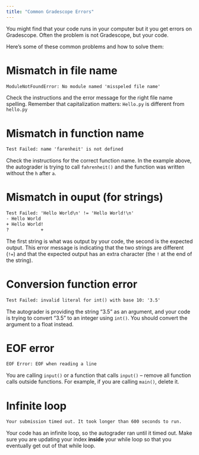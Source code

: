 ```yaml
---
title: "Common Gradescope Errors"
---
```


You might find that your code runs in your computer but it you get errors on Gradescope. Often the problem is not Gradescope, but your code.

Here's some of these common problems and how to solve them:

# Mismatch in file name

```html
ModuleNotFoundError: No module named 'misspeled file name'
```

Check the instructions and the error message for the right file name spelling. Remember that capitalization matters: `Hello.py` is different from `hello.py`

# Mismatch in function name

```html
Test Failed: name 'farenheit' is not defined
```

Check the instructions for the correct function name. In the example above, the autograder is trying to call `fahrenheit()` and the function was written without the `h` after `a`.

# Mismatch in ouput (for strings)

```html
Test Failed: 'Hello World\n' != 'Hello World!\n'
- Hello World
+ Hello World!
?            +
```

The first string is what was output by your code, the second is the expected output. This error message is indicating that the two strings are different (`!=`) and that the expected output has an extra character (the `!` at the end of the string).

# Conversion function error

```html
Test Failed: invalid literal for int() with base 10: '3.5'
```

The autograder is providing the string "3.5" as an argument, and your code is trying to convert "3.5" to an integer using `int()`. You should convert the argument to a float instead.

# EOF error

```html
EOF Error: EOF when reading a line
```

You are calling `input()` or a function that calls `input()` -- remove all function calls outside functions. For example, if you are calling `main()`, delete it.

# Infinite loop

```html
Your submission timed out. It took longer than 600 seconds to run.
```

Your code has an infinite loop, so the autograder ran until it timed out. Make sure you are updating your index **inside** your while loop so that you eventually get out of that while loop.
